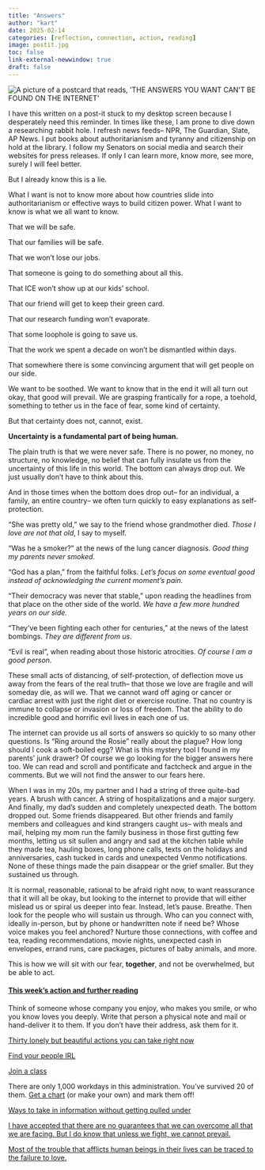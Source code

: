 ```yaml
---
title: "Answers"
author: "kart"
date: 2025-02-14
categories: [reflection, connection, action, reading]
image: postit.jpg
toc: false
link-external-newwindow: true
draft: false
---
```


::: column-post
![](postit.jpg "A picture of a postcard that reads, 'THE ANSWERS YOU WANT CAN'T BE FOUND ON THE INTERNET'")
:::

I have this written on a post-it stuck to my desktop screen because I desperately need this reminder. In times like these, I am prone to dive down a researching rabbit hole. I refresh news feeds– NPR, The Guardian, Slate, AP News. I put books about authoritarianism and tyranny and citizenship on hold at the library. I follow my Senators on social media and search their websites for press releases. If only I can learn more, know more, see more, surely I will feel better.

But I already know this is a lie.

What I want is not to know more about how countries slide into authoritarianism or effective ways to build citizen power. What I want to know is what we all want to know.

That we will be safe.

That our families will be safe.

That we won’t lose our jobs.

That someone is going to do something about all this.

That ICE won’t show up at our kids’ school.

That our friend will get to keep their green card.

That our research funding won’t evaporate.

That some loophole is going to save us.

That the work we spent a decade on won’t be dismantled within days.

That somewhere there is some convincing argument that will get people on our side.

We want to be soothed. We want to know that in the end it will all turn out okay, that good will prevail. We are grasping frantically for a rope, a toehold, something to tether us in the face of fear, some kind of certainty.

But that certainty does not, cannot, exist.

**Uncertainty is a fundamental part of being human.**

The plain truth is that we were never safe. There is no power, no money, no structure, no knowledge, no belief that can fully insulate us from the uncertainty of this life in this world. The bottom can always drop out. We just usually don’t have to think about this.

And in those times when the bottom does drop out– for an individual, a family, an entire country– we often turn quickly to easy explanations as self-protection.

“She was pretty old,” we say to the friend whose grandmother died. *Those I love are not that old*, I say to myself.

“Was he a smoker?” at the news of the lung cancer diagnosis. *Good thing my parents never smoked.*

“God has a plan,” from the faithful folks. *Let’s focus on some eventual good instead of acknowledging the current moment’s pain.*

“Their democracy was never that stable,” upon reading the headlines from that place on the other side of the world. *We have a few more hundred years on our side.*

“They’ve been fighting each other for centuries,” at the news of the latest bombings. *They are different from us*.

“Evil is real”, when reading about those historic atrocities. *Of course I am a good person.*

These small acts of distancing, of self-protection, of deflection move us away from the fears of the real truth– that those we love are fragile and will someday die, as will we. That we cannot ward off aging or cancer or cardiac arrest with just the right diet or exercise routine. That no country is immune to collapse or invasion or loss of freedom. That the ability to do incredible good and horrific evil lives in each one of us.

The internet can provide us all sorts of answers so quickly to so many other questions. Is “Ring around the Rosie” really about the plague? How long should I cook a soft-boiled egg? What is this mystery tool I found in my parents’ junk drawer? Of course we go looking for the bigger answers here too. We can read and scroll and pontificate and factcheck and argue in the comments. But we will not find the answer to our fears here.

When I was in my 20s, my partner and I had a string of three quite-bad years. A brush with cancer. A string of hospitalizations and a major surgery. And finally, my dad’s sudden and completely unexpected death. The bottom dropped out. Some friends disappeared. But other friends and family members and colleagues and kind strangers caught us– with meals and mail, helping my mom run the family business in those first gutting few months, letting us sit sullen and angry and sad at the kitchen table while they made tea, hauling boxes, long phone calls, texts on the holidays and anniversaries, cash tucked in cards and unexpected Venmo notifications. None of these things made the pain disappear or the grief smaller. But they sustained us through.

It is normal, reasonable, rational to be afraid right now, to want reassurance that it will all be okay, but looking to the internet to provide that will either mislead us or spiral us deeper into fear. Instead, let’s pause. Breathe. Then look for the people who will sustain us through. Who can you connect with, ideally in-person, but by phone or handwritten note if need be? Whose voice makes you feel anchored? Nurture those connections, with coffee and tea, reading recommendations, movie nights, unexpected cash in envelopes, errand runs, care packages, pictures of baby animals, and more.

This is how we will sit with our fear, **together**, and not be overwhelmed, but be able to act.

#### [**This week’s action and further reading**]{.underline}

Think of someone whose company you enjoy, who makes you smile, or who you know loves you deeply. Write that person a physical note and mail or hand-deliver it to them. If you don’t have their address, ask them for it.

[Thirty lonely but beautiful actions you can take right now](https://thewhitepages.net/p/thirty-lonely-but-beautiful-actions)

[Find your people IRL](https://thedoubleshift.substack.com/p/building-your-irl-community-starts)

[Join a class](https://www.barnraisersproject.org/our-classes.html)

There are only 1,000 workdays in this administration. You’ve survived 20 of them. [Get a chart](https://docs.google.com/viewer?url=https://raw.githubusercontent.com/habetan-labs/habetan-labs.github.io/main/media/Day1000_tracker.pdf) (or make your own) and mark them off!

[Ways to take in information without getting pulled under](https://brilliantcrank.com/the-dice-035/)

[I have accepted that there are no guarantees that we can overcome all that we are facing. But I do know that unless we fight, we cannot prevail.](https://sherrilyn.substack.com/p/democracy-is-crumbling-is-anybody)

[Most of the trouble that afflicts human beings in their lives can be traced to the failure to love.](https://orionmagazine.org/article/love-in-a-time-of-terror/)
